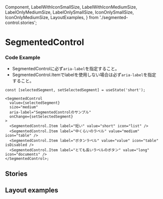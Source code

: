   Component,
  LabelWithIconSmallSize,
  LabelWithIconMediumSize,
  LabelOnlyMediumSize,
  LabelOnlySmallSize,
  IconOnlySmallSize,
  IconOnlyMediumSize,
  LayoutExamples,
} from './segmented-control.stories';

<Meta of={SegmentedControlStories} />

# SegmentedControl

<Canvas />

<Controls of={Component} />

### Code Example

- SegmentedControlに必ず`aria-label`を指定すること。
- SegmentedControl.Itemでlabelを使用しない場合は必ず`aria-label`を指定すること。

```tsx
const [selectedSegment, setSelectedSegment] = useState('short');

<SegmentedControl
  value={selectedSegment}
  size="medium"
  aria-label="SegmentedControlのサンプル"
  onChange={setSelectedSegment}
>
  <SegmentedControl.Item label="短い" value="short" icon="list" />
  <SegmentedControl.Item label="中くらいのラベル" value="medium" icon="table" />
  <SegmentedControl.Item label="ボタンラベル" value="value" icon="table" isDisabled />
  <SegmentedControl.Item label="とても長いラベルのボタン" value="long" icon="documents" />
</SegmentedControl>;
```

## Stories

<Canvas of={LabelWithIconSmallSize} />
<Canvas of={LabelWithIconMediumSize} />
<Canvas of={LabelOnlySmallSize} />
<Canvas of={LabelOnlyMediumSize} />
<Canvas of={IconOnlySmallSize} />
<Canvas of={IconOnlyMediumSize} />

## Layout examples

<Canvas of={LayoutExamples} />
